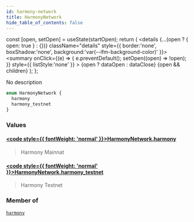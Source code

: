 ```yaml
---
id: harmony-network
title: HarmonyNetwork
hide_table_of_contents: false
---
```







  const [open, setOpen] = useState(startOpen);
  return (
    <details {...(open ? { open: true } : {})} className="details" style={{ border:'none', boxShadow:'none', background:'var(--ifm-background-color)' }}>
      <summary
        onClick={(e) => {
          e.preventDefault();
          setOpen((open) => !open);
        }}
        style={{ listStyle:'none' }}
      >
      {open ? dataOpen : dataClose}
      </summary>
      {open && children}
    </details>
  );
};








No description


```graphql
enum HarmonyNetwork {
  harmony
  harmony_testnet
}
```




### Values

#### [<code style={{ fontWeight: 'normal' }}>HarmonyNetwork.<b>harmony</b></code>](#)  
> 
> 
> Harmony Mainnat
> 

#### [<code style={{ fontWeight: 'normal' }}>HarmonyNetwork.<b>harmony_testnet</b></code>](#)  
> 
> 
> Harmony Testnet
> 



### Member of

[`harmony`](/docs/v1/graphql-reference/queries/harmony)  <Badge class="secondary" text="query"/>

